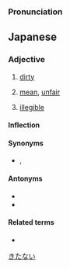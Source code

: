 ===Pronunciation===
{{ja-pron|きたない|acc=0|acc_ref=SMK2,NHK}}

==Japanese==
{{ja-kanjitab|きたな|sort=きたない|yomi=kun}}

===Adjective===
{{ja-adj|infl=i|きたない|kyu=污い}}

# [[dirty]]
#: {{ja-usex|'''汚い'''シャツ|'''きたない''' シャツ|a '''dirty''' shirt}}
# [[mean]], [[unfair]]
#: {{ja-usex|'''汚い'''方法|'''きたない''' ほうほう|a '''mean''' method}}
# [[illegible]]
#: {{ja-usex|'''汚い'''字|'''きたない''' じ|an '''illegible''' letter}}

====Inflection====
{{ja-i|きたな}}

====Synonyms====
* {{sense|mean}} {{ja-r|卑しい|いやし.い}}, {{ja-r|醜い|みにくい}}

====Antonyms====
* {{ja-r|清い|きよい}}
* {{ja-r|奇麗|きれい}}

====Related terms====
* {{ja-r|汚れる|よごれる}}

[[Category:Japanese basic words|きたない]]